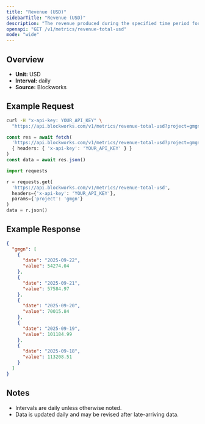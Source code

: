 ```yaml
---
title: "Revenue (USD)"
sidebarTitle: "Revenue (USD)"
description: "The revenue produced during the specified time period for given project."
openapi: "GET /v1/metrics/revenue-total-usd"
mode: "wide"
---
```


## Overview

- **Unit:** USD
- **Interval:** daily
- **Source:** Blockworks

## Example Request

<CodeGroup>

```bash cURL
curl -H "x-api-key: YOUR_API_KEY" \
  "https://api.blockworks.com/v1/metrics/revenue-total-usd?project=gmgn"
```

```typescript TypeScript
const res = await fetch(
  'https://api.blockworks.com/v1/metrics/revenue-total-usd?project=gmgn',
  { headers: { 'x-api-key': 'YOUR_API_KEY' } }
)
const data = await res.json()
```

```python Python
import requests

r = requests.get(
  'https://api.blockworks.com/v1/metrics/revenue-total-usd',
  headers={'x-api-key': 'YOUR_API_KEY'},
  params={'project': 'gmgn'}
)
data = r.json()
```

</CodeGroup>

## Example Response

```json
{
  "gmgn": [
    {
      "date": "2025-09-22",
      "value": 54274.04
    },
    {
      "date": "2025-09-21",
      "value": 57584.97
    },
    {
      "date": "2025-09-20",
      "value": 70015.84
    },
    {
      "date": "2025-09-19",
      "value": 101184.99
    },
    {
      "date": "2025-09-18",
      "value": 113208.51
    }
  ]
}
```

## Notes
- Intervals are daily unless otherwise noted.
- Data is updated daily and may be revised after late-arriving data.